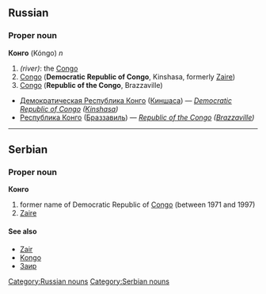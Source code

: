 ==Russian==
[[Category:Russian nouns]]
===Proper noun===
'''Конго''' (Kóngo) ''n''
#''(river)'': the [[Congo]]
# [[Congo]] ('''Democratic Republic of Congo''', Kinshasa, formerly [[Zaire]])
# [[Congo]] ('''Republic of the Congo''', Brazzaville)

*[[Демократическая Республика Конго]] ([[Киншаса]]) — ''[[Democratic Republic of Congo]] ([[Kinshasa]])''
*[[Республика Конго]] ([[Браззавиль]]) — ''[[Republic of the Congo]] ([[Brazzaville]])''


----

==Serbian==
===Proper noun===
'''Конго'''
#former name of Democratic Republic of [[Congo]] (between 1971 and 1997)
#[[Zaire]]
====See also====
*[[Zair]]
*[[Kongo]]
*[[Заир]]
[[Category:Serbian nouns]]